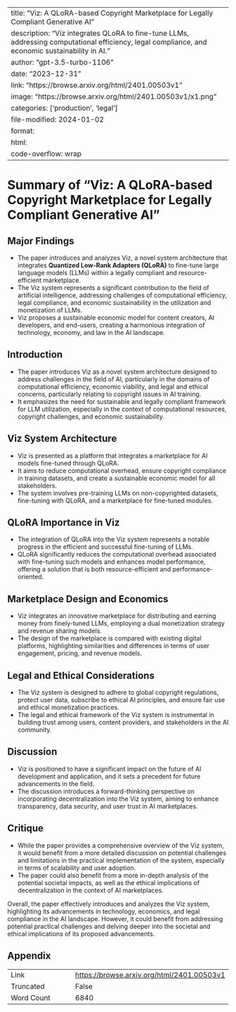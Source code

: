 
---
title: "Viz: A QLoRA-based Copyright Marketplace for Legally Compliant Generative AI"
description: "Viz integrates QLoRA to fine-tune LLMs, addressing computational efficiency, legal compliance, and economic sustainability in AI."
author: "gpt-3.5-turbo-1106"
date: "2023-12-31"
link: "https://browse.arxiv.org/html/2401.00503v1"
image: "https://browse.arxiv.org/html/2401.00503v1/x1.png"
categories: ['production', 'legal']
file-modified: 2024-01-02
format:
  html:
    code-overflow: wrap
---

# Summary of "Viz: A QLoRA-based Copyright Marketplace for Legally Compliant Generative AI"

## Major Findings
- The paper introduces and analyzes Viz, a novel system architecture that integrates **Quantized Low-Rank Adapters (QLoRA)** to fine-tune large language models (LLMs) within a legally compliant and resource-efficient marketplace.
- The Viz system represents a significant contribution to the field of artificial intelligence, addressing challenges of computational efficiency, legal compliance, and economic sustainability in the utilization and monetization of LLMs.
- Viz proposes a sustainable economic model for content creators, AI developers, and end-users, creating a harmonious integration of technology, economy, and law in the AI landscape.

## Introduction
- The paper introduces Viz as a novel system architecture designed to address challenges in the field of AI, particularly in the domains of computational efficiency, economic viability, and legal and ethical concerns, particularly relating to copyright issues in AI training.
- It emphasizes the need for sustainable and legally compliant framework for LLM utilization, especially in the context of computational resources, copyright challenges, and economic sustainability.

## Viz System Architecture
- Viz is presented as a platform that integrates a marketplace for AI models fine-tuned through QLoRA.
- It aims to reduce computational overhead, ensure copyright compliance in training datasets, and create a sustainable economic model for all stakeholders.
- The system involves pre-training LLMs on non-copyrighted datasets, fine-tuning with QLoRA, and a marketplace for fine-tuned modules.

## QLoRA Importance in Viz
- The integration of QLoRA into the Viz system represents a notable progress in the efficient and successful fine-tuning of LLMs.
- QLoRA significantly reduces the computational overhead associated with fine-tuning such models and enhances model performance, offering a solution that is both resource-efficient and performance-oriented.

## Marketplace Design and Economics
- Viz integrates an innovative marketplace for distributing and earning money from finely-tuned LLMs, employing a dual monetization strategy and revenue sharing models.
- The design of the marketplace is compared with existing digital platforms, highlighting similarities and differences in terms of user engagement, pricing, and revenue models.

## Legal and Ethical Considerations
- The Viz system is designed to adhere to global copyright regulations, protect user data, subscribe to ethical AI principles, and ensure fair use and ethical monetization practices.
- The legal and ethical framework of the Viz system is instrumental in building trust among users, content providers, and stakeholders in the AI community.

## Discussion
- Viz is positioned to have a significant impact on the future of AI development and application, and it sets a precedent for future advancements in the field.
- The discussion introduces a forward-thinking perspective on incorporating decentralization into the Viz system, aiming to enhance transparency, data security, and user trust in AI marketplaces.

## Critique
- While the paper provides a comprehensive overview of the Viz system, it would benefit from a more detailed discussion on potential challenges and limitations in the practical implementation of the system, especially in terms of scalability and user adoption.
- The paper could also benefit from a more in-depth analysis of the potential societal impacts, as well as the ethical implications of decentralization in the context of AI marketplaces.

Overall, the paper effectively introduces and analyzes the Viz system, highlighting its advancements in technology, economics, and legal compliance in the AI landscape. However, it could benefit from addressing potential practical challenges and delving deeper into the societal and ethical implications of its proposed advancements.

## Appendix

|          |          |
|----------|----------|
| Link     | [https://browse.arxiv.org/html/2401.00503v1](https://browse.arxiv.org/html/2401.00503v1)       |
| Truncated       | False       |
| Word Count       | 6840       |